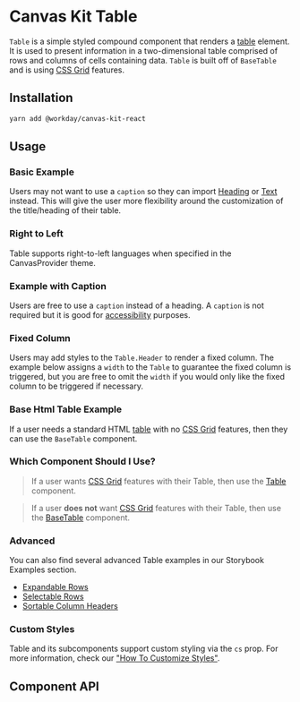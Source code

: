 
<Meta of={TableStories} />

# Canvas Kit Table

`Table` is a simple styled compound component that renders a
[table](https://developer.mozilla.org/en-US/docs/Web/HTML/Element/table) element. It is used to
present information in a two-dimensional table comprised of rows and columns of cells containing
data. `Table` is built off of `BaseTable` and is using [CSS Grid](https://developer.mozilla.org/en-US/docs/Web/CSS/CSS_grid_layout) features.

## Installation

```sh
yarn add @workday/canvas-kit-react
```

## Usage

### Basic Example

Users may not want to use a `caption` so they can import [Heading](/components/text/heading/) or
[Text](/components/text/text/) instead. This will give the user more flexibility around the
customization of the title/heading of their table.

<ExampleCodeBlock code={BasicWithHeading} />

### Right to Left

Table supports right-to-left languages when specified in the CanvasProvider theme.

<ExampleCodeBlock code={RightToLeft} />

### Example with Caption

Users are free to use a `caption` instead of a heading. A `caption` is not required but it is good
for
[accessibility](https://developer.mozilla.org/en-US/docs/Web/HTML/Element/table#accessibility_concerns)
purposes.

<ExampleCodeBlock code={Basic} />

### Fixed Column

Users may add styles to the `Table.Header` to render a fixed column. The example below assigns a
`width` to the `Table` to guarantee the fixed column is triggered, but you are free to omit the
`width` if you would only like the fixed column to be triggered if necessary.

<ExampleCodeBlock code={FixedColumn} />

### Base Html Table Example

If a user needs a standard HTML [table](https://developer.mozilla.org/en-US/docs/Web/HTML/Element/table) with no [CSS Grid](https://developer.mozilla.org/en-US/docs/Web/CSS/CSS_grid_layout) features, then they can use the `BaseTable` component. 

<ExampleCodeBlock code={BaseHtmlTable} />

### Which Component Should I Use?

> If a user wants [CSS Grid](https://developer.mozilla.org/en-US/docs/Web/CSS/CSS_grid_layout) features with their Table, then use the [Table](/components/containers/table/) component.

> If a user __does not__ want [CSS Grid](https://developer.mozilla.org/en-US/docs/Web/CSS/CSS_grid_layout) features with their Table, then use the [BaseTable](/components/text/heading/) component. 

### Advanced

You can also find several advanced Table examples in our Storybook Examples section.

- [Expandable Rows](/docs/examples-tables-advanced--expandable-rows)
- [Selectable Rows ](/docs/examples-tables-advanced--selectable-rows)
- [Sortable Column Headers](/docs/examples-tables-advanced--sortable-column-headers)

### Custom Styles

Table and its subcomponents support custom styling via the `cs` prop. For more information, check
our
["How To Customize Styles"](https://workday.github.io/canvas-kit/?path=/docs/styling-how-to-customize-styles--docs).

## Component API

<SymbolDoc name="Table" fileName="/react/" />
